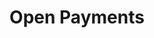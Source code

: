 ﻿---
title: Open Payments
description: Open Payments es un estándar de API abierta que pueden aplicar las entidades de servicios de cuentas para facilitar la interoperabilidad en la configuración y realización de pagos para diferentes casos de uso.
template: splash
hero:
  tagline: Open Payments es un estándar de API abierta que pueden aplicar las entidades de servicios de cuentas para facilitar la interoperabilidad en la configuración y realización de pagos para diferentes casos de uso.
  actions:
    - text: Lea los documentos de Open Payments
      link: /es/overview/getting-started/
      icon: open-book
      variant: primary
      attrs:
        data-umami-event: Página de inicio - Documentos de OP
    - text: Ver en GitHub
      icon: external
      link: https://github.com/interledger/open-payments
      attrs:
        data-umami-event: Página de inicio - GitHub de OP
---


